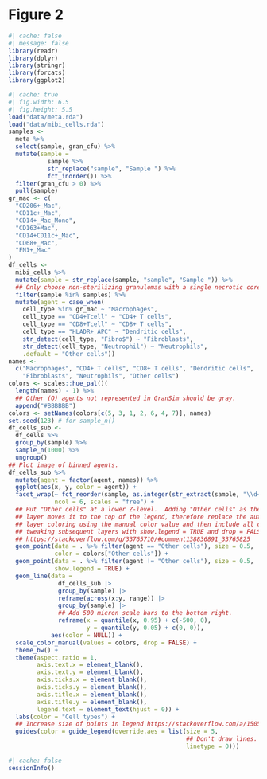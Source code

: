 # Figure 2

```r
#| cache: false
#| message: false
library(readr)
library(dplyr)
library(stringr)
library(forcats)
library(ggplot2)
```

```r
#| cache: true
#| fig.width: 6.5
#| fig.height: 5.5
load("data/meta.rda")
load("data/mibi_cells.rda")
samples <-
  meta %>%
  select(sample, gran_cfu) %>%
  mutate(sample =
           sample %>%
           str_replace("sample", "Sample ") %>%
           fct_inorder()) %>%
  filter(gran_cfu > 0) %>%
  pull(sample)
gr_mac <- c(
  "CD206+_Mac",
  "CD11c+_Mac",
  "CD14+_Mac_Mono",
  "CD163+Mac",
  "CD14+CD11c+_Mac",
  "CD68+_Mac",
  "FN1+_Mac"
)
df_cells <-
  mibi_cells %>%
  mutate(sample = str_replace(sample, "sample", "Sample ")) %>%
  ## Only choose non-sterilizing granulomas with a single necrotic core.
  filter(sample %in% samples) %>%
  mutate(agent = case_when(
    cell_type %in% gr_mac ~ "Macrophages",
    cell_type == "CD4+Tcell" ~ "CD4+ T cells",
    cell_type == "CD8+Tcell" ~ "CD8+ T cells",
    cell_type == "HLADR+_APC" ~ "Dendritic cells",
    str_detect(cell_type, "Fibro$") ~ "Fibroblasts",
    str_detect(cell_type, "Neutrophil") ~ "Neutrophils",
    .default = "Other cells"))
names <-
  c("Macrophages", "CD4+ T cells", "CD8+ T cells", "Dendritic cells",
    "Fibroblasts", "Neutrophils", "Other cells")
colors <- scales::hue_pal()(
  length(names) - 1) %>%
  ## Other (O) agents not represented in GranSim should be gray.
  append("#BBBBBB")
colors <- setNames(colors[c(5, 3, 1, 2, 6, 4, 7)], names)
set.seed(123) # for sample_n()
df_cells_sub <-
  df_cells %>%
  group_by(sample) %>%
  sample_n(1000) %>%
  ungroup()
## Plot image of binned agents.
df_cells_sub %>%
  mutate(agent = factor(agent, names)) %>%
  ggplot(aes(x, y, color = agent)) +
  facet_wrap(~ fct_reorder(sample, as.integer(str_extract(sample, "\\d+"))),
             ncol = 6, scales = "free") +
  ## Put "Other cells" at a lower Z-level.  Adding "Other cells" as the first
  ## layer moves it to the top of the legend, therefore replace the automatic
  ## layer coloring using the manual color value and then include all colors by
  ## tweaking subsequent layers with show.legend = TRUE and drop = FALSE per
  ## https://stackoverflow.com/q/33765710/#comment138836891_33765825
  geom_point(data = . %>% filter(agent == "Other cells"), size = 0.5,
             color = colors["Other cells"]) +
  geom_point(data = . %>% filter(agent != "Other cells"), size = 0.5,
             show.legend = TRUE) +
  geom_line(data =
              df_cells_sub |>
              group_by(sample) |>
              reframe(across(x:y, range)) |>
              group_by(sample) |>
              ## Add 500 micron scale bars to the bottom right.
              reframe(x = quantile(x, 0.95) + c(-500, 0),
                      y = quantile(y, 0.05) + c(0, 0)),
            aes(color = NULL)) +
  scale_color_manual(values = colors, drop = FALSE) +
  theme_bw() +
  theme(aspect.ratio = 1,
        axis.text.x = element_blank(),
        axis.text.y = element_blank(),
        axis.ticks.x = element_blank(),
        axis.ticks.y = element_blank(),
        axis.title.x = element_blank(),
        axis.title.y = element_blank(),
        legend.text = element_text(hjust = 0)) +
  labs(color = "Cell types") +
  ## Increase size of points in legend https://stackoverflow.com/a/15059196
  guides(color = guide_legend(override.aes = list(size = 5,
                                                  ## Don't draw lines.
                                                  linetype = 0)))
```

```r
#| cache: false
sessionInfo()
```
